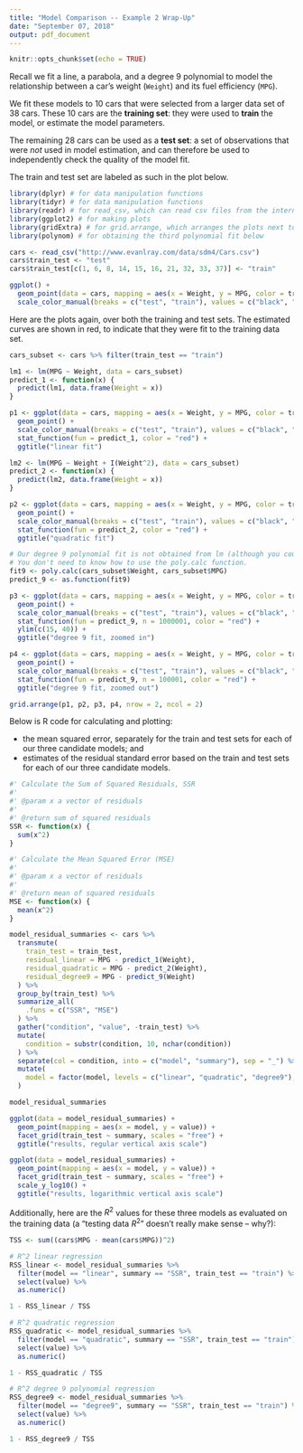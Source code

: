 ```yaml
---
title: "Model Comparison -- Example 2 Wrap-Up"
date: "September 07, 2018"
output: pdf_document
---
```


```r
knitr::opts_chunk$set(echo = TRUE)
```

Recall we fit a line, a parabola, and a degree 9 polynomial to model the relationship between a car's weight (`Weight`) and its fuel efficiency (`MPG`).

We fit these models to 10 cars that were selected from a larger data set of 38 cars.  These 10 cars are the **training set**: they were used to **train** the model, or estimate the model parameters.

The remaining 28 cars can be used as a **test set**: a set of observations that were *not* used in model estimation, and can therefore be used to independently check the quality of the model fit.

The train and test set are labeled as such in the plot below.

```r
library(dplyr) # for data manipulation functions
library(tidyr) # for data manipulation functions
library(readr) # for read_csv, which can read csv files from the internet
library(ggplot2) # for making plots
library(gridExtra) # for grid.arrange, which arranges the plots next to each other
library(polynom) # for obtaining the third polynomial fit below

cars <- read_csv("http://www.evanlray.com/data/sdm4/Cars.csv")
cars$train_test <- "test"
cars$train_test[c(1, 6, 8, 14, 15, 16, 21, 32, 33, 37)] <- "train"

ggplot() + 
  geom_point(data = cars, mapping = aes(x = Weight, y = MPG, color = train_test)) +
  scale_color_manual(breaks = c("test", "train"), values = c("black", "red"))
```

Here are the plots again, over both the training and test sets.  The estimated curves are shown in red, to indicate that they were fit to the training data set.

```r
cars_subset <- cars %>% filter(train_test == "train")

lm1 <- lm(MPG ~ Weight, data = cars_subset)
predict_1 <- function(x) {
  predict(lm1, data.frame(Weight = x))
}

p1 <- ggplot(data = cars, mapping = aes(x = Weight, y = MPG, color = train_test)) + 
  geom_point() +
  scale_color_manual(breaks = c("test", "train"), values = c("black", "red")) +
  stat_function(fun = predict_1, color = "red") +
  ggtitle("linear fit")

lm2 <- lm(MPG ~ Weight + I(Weight^2), data = cars_subset)
predict_2 <- function(x) {
  predict(lm2, data.frame(Weight = x))
}

p2 <- ggplot(data = cars, mapping = aes(x = Weight, y = MPG, color = train_test)) + 
  geom_point() +
  scale_color_manual(breaks = c("test", "train"), values = c("black", "red")) +
  stat_function(fun = predict_2, color = "red") +
  ggtitle("quadratic fit")

# Our degree 9 polynomial fit is not obtained from lm (although you could do that too)
# You don't need to know how to use the poly.calc function.
fit9 <- poly.calc(cars_subset$Weight, cars_subset$MPG)
predict_9 <- as.function(fit9)

p3 <- ggplot(data = cars, mapping = aes(x = Weight, y = MPG, color = train_test)) + 
  geom_point() +
  scale_color_manual(breaks = c("test", "train"), values = c("black", "red")) +
  stat_function(fun = predict_9, n = 1000001, color = "red") +
  ylim(c(15, 40)) +
  ggtitle("degree 9 fit, zoomed in")

p4 <- ggplot(data = cars, mapping = aes(x = Weight, y = MPG, color = train_test)) + 
  geom_point() +
  scale_color_manual(breaks = c("test", "train"), values = c("black", "red")) +
  stat_function(fun = predict_9, n = 100001, color = "red") +
  ggtitle("degree 9 fit, zoomed out")

grid.arrange(p1, p2, p3, p4, nrow = 2, ncol = 2)
```


Below is R code for calculating and plotting:

 * the mean squared error, separately for the train and test sets for each of our three candidate models; and
 * estimates of the residual standard error based on the train and test sets for each of our three candidate models.

```r
#' Calculate the Sum of Squared Residuals, SSR
#' 
#' @param x a vector of residuals
#' 
#' @return sum of squared residuals
SSR <- function(x) {
  sum(x^2)
}

#' Calculate the Mean Squared Error (MSE)
#' 
#' @param x a vector of residuals
#' 
#' @return mean of squared residuals
MSE <- function(x) {
  mean(x^2)
}

model_residual_summaries <- cars %>%
  transmute(
    train_test = train_test,
    residual_linear = MPG - predict_1(Weight),
    residual_quadratic = MPG - predict_2(Weight),
    residual_degree9 = MPG - predict_9(Weight)
  ) %>%
  group_by(train_test) %>%
  summarize_all(
    .funs = c("SSR", "MSE")
  ) %>%
  gather("condition", "value", -train_test) %>%
  mutate(
    condition = substr(condition, 10, nchar(condition))
  ) %>%
  separate(col = condition, into = c("model", "summary"), sep = "_") %>%
  mutate(
    model = factor(model, levels = c("linear", "quadratic", "degree9"), ordered = TRUE)
  )

model_residual_summaries
```
\newpage

```r
ggplot(data = model_residual_summaries) +
  geom_point(mapping = aes(x = model, y = value)) + 
  facet_grid(train_test ~ summary, scales = "free") +
  ggtitle("results, regular vertical axis scale")

ggplot(data = model_residual_summaries) +
  geom_point(mapping = aes(x = model, y = value)) + 
  facet_grid(train_test ~ summary, scales = "free") +
  scale_y_log10() + 
  ggtitle("results, logarithmic vertical axis scale")
```

Additionally, here are the $R^2$ values for these three models as evaluated on the training data (a "testing data $R^2$" doesn't really make sense -- why?):

```r
TSS <- sum((cars$MPG - mean(cars$MPG))^2)

# R^2 linear regression
RSS_linear <- model_residual_summaries %>%
  filter(model == "linear", summary == "SSR", train_test == "train") %>%
  select(value) %>%
  as.numeric()

1 - RSS_linear / TSS

# R^2 quadratic regression
RSS_quadratic <- model_residual_summaries %>%
  filter(model == "quadratic", summary == "SSR", train_test == "train") %>%
  select(value) %>%
  as.numeric()

1 - RSS_quadratic / TSS

# R^2 degree 9 polynomial regression
RSS_degree9 <- model_residual_summaries %>%
  filter(model == "degree9", summary == "SSR", train_test == "train") %>%
  select(value) %>%
  as.numeric()

1 - RSS_degree9 / TSS
```
